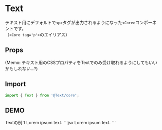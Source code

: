 
# Text

テキスト用にデフォルトで`<p>`タグが出力されるようになった`<Core>`コンポーネントです。  
（`<Core tag='p'>`のエイリアス）


## Props

(Memo: テキスト用のCSSプロパティをTextでのみ受け取れるようにしてもいいかもしれない...?)

## Import

```js
import { Text } from '@Text/core';
```

## DEMO

<Demo>
	<Demo.Title>Textの例 1</Demo.Title>
	<Demo.Preview resize p={20}>
		<Text ta="c" fz="l">Lorem ipsum text.</Text>
	</Demo.Preview>
	<Demo.Code>
		```jsx
		<Text ta="c" fz="l">
			Lorem ipsum text.
		</Text>
		```
	</Demo.Code>
</Demo>

